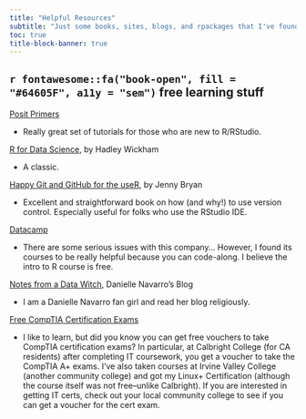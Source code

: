 ```yaml
---
title: "Helpful Resources"
subtitle: "Just some books, sites, blogs, and rpackages that I've found helpful."
toc: true
title-block-banner: true
---
```


## `r fontawesome::fa("book-open", fill = "#64605F", a11y = "sem")` free learning stuff

[Posit Primers](https://posit.cloud/learn/primers)

  + Really great set of tutorials for those who are new to R/RStudio.
  
[R for Data Science](https://r4ds.had.co.nz/), by Hadley Wickham

  + A classic.

[Happy Git and GitHub for the useR](https://happygitwithr.com/), by Jenny Bryan

  + Excellent and straightforward book on how (and why!) to use version control. Especially useful for folks who use the RStudio IDE. 
  
[Datacamp](https://app.datacamp.com/learn/courses/free-introduction-to-r)

  + There are some serious issues with this company... However, I found its courses to be really helpful because you can code-along. I believe the intro to R course is free.
  
[Notes from a Data Witch](https://blog.djnavarro.net/), Danielle Navarro's Blog

  + I am a Danielle Navarro fan girl and read her blog religiously. 
  
[Free CompTIA Certification Exams](https://www.calbright.org/)

  + I like to learn, but did you know you can get free vouchers to take CompTIA certification exams? In particular, at Calbright College (for CA residents) after completing IT coursework, you get a voucher to take the CompTIA A+ exams. I've also taken courses at Irvine Valley College (another community college) and got my Linux+ Certification (although the course itself was not free--unlike Calbright). If you are interested in getting IT certs, check out your local community college to see if you can get a voucher for the cert exam. 
  



